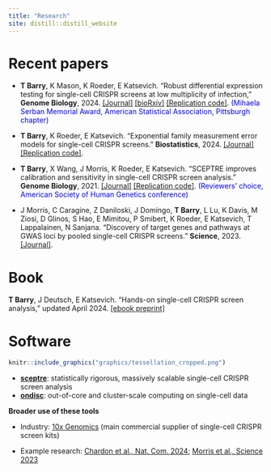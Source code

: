 ```yaml
---
title: "Research"
site: distill::distill_website
---
```


# Recent papers

-   **T Barry**, K Mason, K Roeder, E Katsevich. "Robust differential expression testing for single-cell CRISPR screens at low multiplicity of infection," **Genome Biology**, 2024. [[Journal]](https://genomebiology.biomedcentral.com/articles/10.1186/s13059-024-03254-2) [[bioRxiv]](https://doi.org/10.1101/2023.05.15.540875) [[Replication code]](https://github.com/Katsevich-Lab/sceptre2-manuscript). [(Mihaela Serban Memorial Award, American Statistical Association, Pittsburgh chapter)]{style="color:blue"}

-   **T Barry**, K Roeder, E Katsevich. "Exponential family measurement error models for single-cell CRISPR screens." **Biostatistics**, 2024. [[Journal]](https://academic.oup.com/biostatistics/article/25/4/1254/7656398?utm_source=authortollfreelink&utm_campaign=biostatistics&utm_medium=email&guestAccessKey=9e7773eb-f70e-445c-9b5a-1026cfd2252d) [[Replication code]](https://github.com/timothy-barry/glmeiv-manuscript).

-   **T Barry**, X Wang, J Morris, K Roeder, E Katsevich. "SCEPTRE improves calibration and sensitivity in single-cell CRISPR screen analysis." **Genome Biology**, 2021. [[Journal]](https://genomebiology.biomedcentral.com/articles/10.1186/s13059-021-02545-2) [[Replication code]](https://github.com/Katsevich-Lab/sceptre-manuscript). [(Reviewers' choice, American Society of Human Genetics conference)]{style="color:blue"}

-   J Morris, C Caragine, Z Daniloski, J Domingo, **T Barry**, L Lu, K Davis, M Ziosi, D Glinos, S Hao, E Mimitou, P Smibert, K Roeder, E Katsevich, T Lappalainen, N Sanjana. "Discovery of target genes and pathways at GWAS loci by pooled single-cell CRISPR screens." **Science**, 2023. [[Journal]](http://sanjanalab.org/reprints/Morris_Science_2023.pdf).

# Book

**T Barry**, J Deutsch, E Katsevich. "Hands-on single-cell CRISPR screen analysis," updated April 2024. [[ebook preprint]](https://timothy-barry.github.io/sceptre-book/)

# Software

```r
knitr::include_graphics("graphics/tessellation_cropped.png")
```

-   [**sceptre**](https://katsevich-lab.github.io/sceptre/): statistically rigorous, massively scalable single-cell CRISPR screen analysis
-   [**ondisc**](https://timothy-barry.github.io/ondisc/): out-of-core and cluster-scale computing on single-cell data

**Broader use of these tools**

-   Industry: [10x Genomics](https://www.10xgenomics.com/analysis-guides/single-cell-crispr-screen-analysis-with-sceptre) (main commercial supplier of single-cell CRISPR screen kits)

-   Example research: [Chardon et al., Nat. Com. 2024](https://www.nature.com/articles/s41467-024-52490-4); [Morris et al., Science 2023](https://www.science.org/doi/10.1126/science.adh7699)
